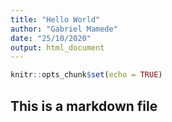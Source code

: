 ```yaml
---
title: "Hello World"
author: "Gabriel Mamede"
date: "25/10/2020"
output: html_document
---
```


```r
knitr::opts_chunk$set(echo = TRUE)
```

## This is a markdown file